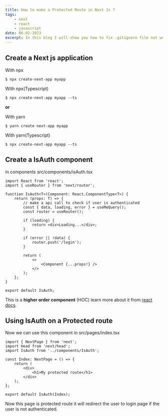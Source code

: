 ```yaml
---
title: How to make a Protected Route in Next Js ?
tags:
    - next
    - react
    - javascript
date: 06-02-2023
excerpt: In this blog I will show you how to fix .gitignore file not working
---
```


## Create a Next js application

With npx

```shell
$ npx create-next-app myapp
```

With npx(Typescript)

```shell
$ npx create-next-app myapp --ts
```

**or**

With yarn

```shell
$ yarn create next-app myapp
```

With yarn(Typescript)

```shell
$ npx create-next-app myapp --ts
```

## Create a IsAuth component

in components src/components/isAuth.tsx

```tsx
import React from 'react';
import { useRouter } from 'next/router';

function IsAuth<T>(Component: React.ComponentType<T>) {
    return (props: T) => {
        // make a api call to check if user is authenticated
        const { data, loading, error } = useMeQuery();
        const router = useRouter();

        if (loading) {
            return <div>Loading...</div>;
        }

        if (error || !data) {
            router.push('/login');
        }

        return (
            <>
                <Component {...props!} />
            </>
        );
    };
}

export default IsAuth;
```

This is a **higher order component** (HOC) learn more about it from <a href="https://reactjs.org/docs/higher-order-components.html" target="_blank">react docs</a>.

## Using IsAuth on a Protected route

Now we can use this component in src/pages/index.tsx

```tsx
import { NextPage } from 'next';
import Head from 'next/head';
import IsAuth from '../components/IsAuth';

const Index: NextPage = () => {
    return (
        <div>
            <h1>My protected route</h1>
        </div>
    );
};

export default IsAuth(Index);
```

Now this page is protected route it will redirect the user to login page if the user is not authenticated.
